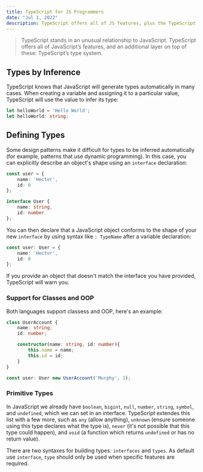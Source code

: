 ```yaml
---
title: TypeScript for JS Programmers
date: "Jul 1, 2022"
description: TypeScript offers all of JS features, plus the TypeScript’s type system...
---
```


> TypeScript stands in an unusual relationship to JavaScript. TypeScript offers all of JavaScript’s features, and an additional layer on top of these: TypeScript’s type system.

## Types by Inference

TypeScript knows that JavaScript will generate types automatically in many cases. When creating a variable and assigning it to a particular value, TypeScript will use the value to infer its type:

```TypeScript showLineNumbers
let helloWorld = 'Hello World';
let helloWorld: string;
```

## Defining Types

Some design patterns make it difficult for types to be inferred automatically (for example, patterns that use dynamic programming). In this case, you can explicitly describe an object's shape using an `interface` declaration:

```TypeScript showLineNumbers
const user = {
    name: 'Hector',
    id: 0
};

interface User {
    name: string,
    id: number
};
```

You can then declare that a JavaScript object conforms to the shape of your new `interface` by using syntax like `: TypeName` after a variable declaration:

```TypeScript showLineNumbers
const user: User = {
    name: 'Hector',
    id: 0
};
```

If you provide an object that doesn't match the interface you have provided, TypeScript will warn you.

### Support for Classes and OOP

Both languages support classess and OOP, here's an example:

```TypeScript showLineNumbers
class UserAccount {
    name: string;
    id: number;

    constructor(name: string, id: number){
        this.name = name;
        this.id = id;
    }
}

const user: User new UserAccount('Murphy', 1);
```

### Primitive Types

In JavaScript we already have `boolean`, `bigint`, `null`, `number`, `string`, `symbol`, and `undefined`, which we can set in an interface. TypeScript extendes this list with a few more, such as `any` (allow anything), `unknown` (ensure someone using this type declares what the type is), `never` (it's not possible that this type could happen), and `void` (a function which returns `undefined` or has no return value).

There are two syntaxes for building types: `interfaces` and `types`. As default use `interface`, `type` should only be used when specific features are required.
